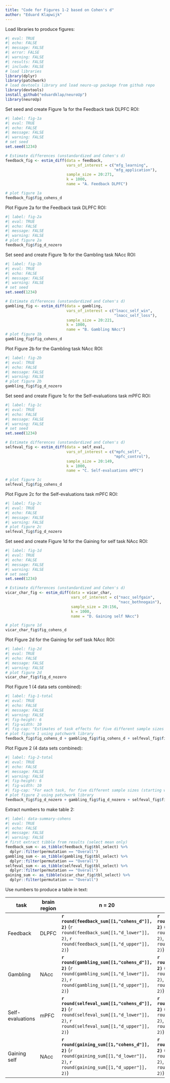 ```yaml
---
title: "Code for Figures 1-2 based on Cohen's d"
author: "Eduard Klapwijk"
---
```


Load libraries to produce figures:
```r
#| eval: TRUE
#| echo: FALSE
#| message: FALSE
#| error: FALSE
#| warning: FALSE
#| results: FALSE
#| include: FALSE
# load libraries
library(dplyr)
library(patchwork)
# load devtools library and load neuro-up package from github repo
library(devtools)
install_github("eduardklap/neuroUp")
library(neuroUp)
```

Set seed and create Figure 1a for the Feedback task DLPFC ROI:
```r
#| label: fig-1a
#| eval: TRUE
#| echo: FALSE
#| message: FALSE
#| warning: FALSE
# set seed
set.seed(1234)

# Estimate differences (unstandardized and Cohen's d)
feedback_fig <- estim_diff(data = feedback,
                           vars_of_interest = c("mfg_learning",
                                                "mfg_application"),
                           sample_size = 20:271, 
                           k = 1000, 
                           name = "A. Feedback DLPFC")

# plot figure 1a
feedback_fig$fig_cohens_d
```

Plot Figure 2a for the Feedback task DLPFC ROI:
```r
#| label: fig-2a
#| eval: TRUE
#| echo: FALSE
#| message: FALSE
#| warning: FALSE
# plot figure 2a
feedback_fig$fig_d_nozero
```

Set seed and create Figure 1b for the Gambling task NAcc ROI:
```r
#| label: fig-1b
#| eval: TRUE
#| echo: FALSE
#| message: FALSE
#| warning: FALSE
# set seed
set.seed(1234)

# Estimate differences (unstandardized and Cohen's d)
gambling_fig <- estim_diff(data = gambling, 
                           vars_of_interest = c("lnacc_self_win", 
                                                "lnacc_self_loss"), 
                           sample_size = 20:221, 
                           k = 1000, 
                           name = "B. Gambling NAcc")
# plot figure 1b
gambling_fig$fig_cohens_d
```

Plot Figure 2b for the  Gambling task NAcc ROI:
```r
#| label: fig-2b
#| eval: TRUE
#| echo: FALSE
#| message: FALSE
#| warning: FALSE
# plot figure 2b
gambling_fig$fig_d_nozero
```

Set seed and create Figure 1c for the Self-evaluations task mPFC ROI:
```r
#| label: fig-1c
#| eval: TRUE
#| echo: FALSE
#| message: FALSE
#| warning: FALSE
# set seed
set.seed(1234)

# Estimate differences (unstandardized and Cohen's d)
selfeval_fig <- estim_diff(data = self_eval, 
                           vars_of_interest = c("mpfc_self", 
                                                "mpfc_control"),
                           sample_size = 20:149, 
                           k = 1000, 
                           name = "C. Self-evaluations mPFC")

# plot figure 1c
selfeval_fig$fig_cohens_d
```

Plot Figure 2c for the Self-evaluations task mPFC ROI:
```r
#| label: fig-2c
#| eval: TRUE
#| echo: FALSE
#| message: FALSE
#| warning: FALSE
# plot figure 2c
selfeval_fig$fig_d_nozero
```

Set seed and create Figure 1d for the Gaining for self task NAcc ROI:
```r
#| label: fig-1d
#| eval: TRUE
#| echo: FALSE
#| message: FALSE
#| warning: FALSE
# set seed
set.seed(1234)

# Estimate differences (unstandardized and Cohen's d)
vicar_char_fig <- estim_diff(data = vicar_char, 
                             vars_of_interest = c("nacc_selfgain", 
                                                  "nacc_bothnogain"),
                             sample_size = 20:156, 
                             k = 1000, 
                             name = "D. Gaining self NAcc")

# plot figure 1d
vicar_char_fig$fig_cohens_d
```

Plot Figure 2d for the Gaining for self task NAcc ROI:
```r
#| label: fig-2d
#| eval: TRUE
#| echo: FALSE
#| message: FALSE
#| warning: FALSE
# plot figure 2d
vicar_char_fig$fig_d_nozero
```

Plot Figure 1 (4 data sets combined):
```r
#| label: fig-1-total
#| eval: TRUE
#| echo: FALSE
#| message: FALSE
#| warning: FALSE
#| fig-height: 6
#| fig-width: 10
#| fig-cap: "Estimates of task effects for five different sample sizes (starting with $N=20$, then 1/5th parts of the total dataset). For each sample size 10 randomly chosen HDCI’s out of the 1000 HDCI’s computed are displayed (in light blue, permutation numbers used are displayed to the right of each subfigure). The average estimate with credible interval summarizing the 1000 HDCI’s for each sample size are plotted in reddish purple. DLPFC = dorsolateral prefrontal cortex; mPFC = medial prefrontal cortex; NAcc = nucleus accumbens."
# plot figure 1 using patchwork library
feedback_fig$fig_cohens_d + gambling_fig$fig_cohens_d + selfeval_fig$fig_cohens_d + vicar_char_fig$fig_cohens_d
```

Plot Figure 2 (4 data sets combined):
```r
#| label: fig-2-total
#| eval: TRUE
#| echo: FALSE
#| message: FALSE
#| warning: FALSE
#| fig-height: 6
#| fig-width: 10
#| fig-cap: "For each task, for five different sample sizes (starting with $n=20$, then 1/5th parts of the total dataset), the proportion of intervals not containing the value 0 is plotted in reddish purple."
# plot figure 2 using patchwork library
feedback_fig$fig_d_nozero + gambling_fig$fig_d_nozero + selfeval_fig$fig_d_nozero + vicar_char_fig$fig_d_nozero
```

Extract numbers to make table 2:
```r
#| label: data-summary-cohens
#| eval: TRUE
#| echo: FALSE
#| message: FALSE
#| warning: FALSE
# first extract tibble from results (select mean only)
feedback_sum <- as_tibble(feedback_fig$tbl_select) %>%
  dplyr::filter(permutation == "Overall")
gambling_sum <- as_tibble(gambling_fig$tbl_select) %>%
  dplyr::filter(permutation == "Overall")
selfeval_sum <- as_tibble(selfeval_fig$tbl_select) %>%
  dplyr::filter(permutation == "Overall")
gaining_sum <- as_tibble(vicar_char_fig$tbl_select) %>%
  dplyr::filter(permutation == "Overall")
```

Use numbers to produce a table in text:

| task             | brain region | n = 20                                                                                                                             | n = 2/5                                                                                                                                                             | n = 3/5                                                                                                                                                             | n = 4/5                                                                                                                                                             | N = total                                                                                                                                                           |
|-----------|-----------|-----------|-----------|-----------|-----------|-----------|
| Feedback         | DLPFC        | **`r round(feedback_sum[[1,"cohens_d"]], 2)`** (`r round(feedback_sum[[1,"d_lower"]], 2)`, `r round(feedback_sum[[1,"d_upper"]], 2)`) | **`r round(feedback_sum[[2,"cohens_d"]], 2)`** (`r round(feedback_sum[[2,"d_lower"]], 2)`, `r round(feedback_sum[[2,"d_upper"]], 2)`), *n* = `r feedback_sum[[2,"N"]]` | **`r round(feedback_sum[[3,"cohens_d"]], 2)`** (`r round(feedback_sum[[3,"d_lower"]], 2)`, `r round(feedback_sum[[3,"d_upper"]], 2)`), *n* = `r feedback_sum[[3,"N"]]` | **`r round(feedback_sum[[4,"cohens_d"]], 2)`** (`r round(feedback_sum[[4,"d_lower"]], 2)`, `r round(feedback_sum[[4,"d_upper"]], 2)`), *n* = `r feedback_sum[[4,"N"]]` | **`r round(feedback_sum[[5,"cohens_d"]], 2)`** (`r round(feedback_sum[[5,"d_lower"]], 2)`, `r round(feedback_sum[[5,"d_upper"]], 2)`), *N* = `r feedback_sum[[5,"N"]]` |
| Gambling         | NAcc         | **`r round(gambling_sum[[1,"cohens_d"]], 2)`** (`r round(gambling_sum[[1,"d_lower"]], 2)`, `r round(gambling_sum[[1,"d_upper"]], 2)`) | **`r round(gambling_sum[[2,"cohens_d"]], 2)`** (`r round(gambling_sum[[2,"d_lower"]], 2)`, `r round(gambling_sum[[2,"d_upper"]], 2)`), *n* = `r gambling_sum[[2,"N"]]` | **`r round(gambling_sum[[3,"cohens_d"]], 2)`** (`r round(gambling_sum[[3,"d_lower"]], 2)`, `r round(gambling_sum[[3,"d_upper"]], 2)`), *n* = `r gambling_sum[[3,"N"]]` | **`r round(gambling_sum[[4,"cohens_d"]], 2)`** (`r round(gambling_sum[[4,"d_lower"]], 2)`, `r round(gambling_sum[[4,"d_upper"]], 2)`), *n* = `r gambling_sum[[4,"N"]]` | **`r round(gambling_sum[[5,"cohens_d"]], 2)`** (`r round(gambling_sum[[5,"d_lower"]], 2)`, `r round(gambling_sum[[5,"d_upper"]], 2)`), *N* = `r gambling_sum[[5,"N"]]` |
| Self-evaluations | mPFC         | **`r round(selfeval_sum[[1,"cohens_d"]], 2)`** (`r round(selfeval_sum[[1,"d_lower"]], 2)`, `r round(selfeval_sum[[1,"d_upper"]], 2)`) | **`r round(selfeval_sum[[2,"cohens_d"]], 2)`** (`r round(selfeval_sum[[2,"d_lower"]], 2)`, `r round(selfeval_sum[[2,"d_upper"]], 2)`), *n* = `r selfeval_sum[[2,"N"]]` | **`r round(selfeval_sum[[3,"cohens_d"]], 2)`** (`r round(selfeval_sum[[3,"d_lower"]], 2)`, `r round(selfeval_sum[[3,"d_upper"]], 2)`), *n* = `r selfeval_sum[[3,"N"]]` | **`r round(selfeval_sum[[4,"cohens_d"]], 2)`** (`r round(selfeval_sum[[4,"d_lower"]], 2)`, `r round(selfeval_sum[[4,"d_upper"]], 2)`), *n* = `r selfeval_sum[[4,"N"]]` | **`r round(selfeval_sum[[5,"cohens_d"]], 2)`** (`r round(selfeval_sum[[5,"d_lower"]], 2)`, `r round(selfeval_sum[[5,"d_upper"]], 2)`), *N* = `r selfeval_sum[[5,"N"]]` |
| Gaining self     | NAcc         | **`r round(gaining_sum[[1,"cohens_d"]], 2)`** (`r round(gaining_sum[[1,"d_lower"]], 2)`, `r round(gaining_sum[[1,"d_upper"]], 2)`)    | **`r round(gaining_sum[[2,"cohens_d"]], 2)`** (`r round(gaining_sum[[2,"d_lower"]], 2)`, `r round(gaining_sum[[2,"d_upper"]], 2)`), *n* = `r gaining_sum[[2,"N"]]`     | **`r round(gaining_sum[[3,"cohens_d"]], 2)`** (`r round(gaining_sum[[3,"d_lower"]], 2)`, `r round(gaining_sum[[3,"d_upper"]], 2)`), *n* = `r gaining_sum[[3,"N"]]`     | **`r round(gaining_sum[[4,"cohens_d"]], 2)`** (`r round(gaining_sum[[4,"d_lower"]], 2)`, `r round(gaining_sum[[4,"d_upper"]], 2)`), *n* = `r gaining_sum[[4,"N"]]`     | **`r round(gaining_sum[[5,"cohens_d"]], 2)`** (`r round(gaining_sum[[5,"d_lower"]], 2)`, `r round(gaining_sum[[5,"d_upper"]], 2)`), *N* = `r gaining_sum[[5,"N"]]`     |
